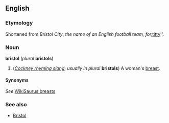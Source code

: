 ==English==
===Etymology===
Shortened from ''Bristol City'', ''the name of an English football team, for, ''[[titty]]''.

===Noun===
'''bristol''' (''plural'' '''bristols''')
#(''[[Cockney rhyming slang]]''; ''usually in plural'' '''bristols''') A woman's [[breast]].
====Synonyms====
''See'' [[WikiSaurus:breasts]]
===See also===
*[[Bristol]]